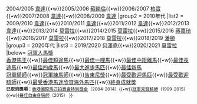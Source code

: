 {{Navbox
|name=香港最受歡迎騎師
|title=歷屆[[冠軍人馬獎#.E6.9C.80.E5.8F.97.E6.AD.A1.E8.BF.8E.E9.A8.8E.E5.B8.AB|香港最受歡迎騎師]]
|state=autocollapse

|group1 = 2000年代
|list1 = 2003/2004 [[韋達 (練馬師)|韋達]]{{•w}}2004/2005 [[韋達 (練馬師)|韋達]]{{•w}}2005/2006 [[蘇銘倫]]{{•w}}2006/2007 [[柏寶]]{{•w}}2007/2008 [[韋達 (練馬師)|韋達]]{{•w}}2008/2009 [[韋達 (練馬師)|韋達]]
|group2 = 2010年代
|list2 = 2009/2010 [[韋達 (練馬師)|韋達]]{{•w}}2010/2011 [[韋達 (練馬師)|韋達]]{{•w}}2011/2012 [[韋達 (練馬師)|韋達]]{{•w}}2012/2013 [[韋達 (練馬師)|韋達]]{{•w}}2013/2014 [[莫雷拉]]{{•w}}2014/2015 [[莫雷拉]]{{•w}}2015/2016 [[蔣嘉琦]]{{•w}}2016/2017 [[莫雷拉]]{{•w}}2017/2018 [[莫雷拉]]{{•w}}2018/2019 [[潘頓]]
|group3 = 2020年代
|list3 = 2019/2020 [[何澤堯]]{{•w}}2020/2021 [[莫雷拉]]
|below= [[冠軍人馬獎]]<br>[[Template:香港馬王|香港馬王]]{{•w}}[[Template:香港最佳短途馬|最佳短途馬]]{{•w}}[[Template:香港最佳一哩馬|最佳一哩馬]]{{•w}}[[Template:香港最佳中距離馬|最佳中距離馬]]{{•w}}[[Template:香港最佳長途馬|最佳長途馬]]{{•w}}[[Template:香港最佳四歲馬|最佳四歲馬]]{{•w}}[[Template:香港最大進步馬匹|最大進步馬匹]]{{•w}}[[Template:香港最佳新馬|最佳新馬]]<br>[[Template:香港冠軍騎師|冠軍騎師]]{{•w}}[[Template:香港冠軍練馬師|冠軍練馬師]]{{•w}}[[Template:告東尼獎|告東尼獎]]{{•w}}[[Template:香港最受歡迎馬匹|最受歡迎馬匹]]{{•w}}[[Template:香港最受歡迎騎師|最受歡迎騎師]]{{•w}}[[Template:最受香港馬迷欣賞海外馬匹|最受香港馬迷欣賞海外馬匹]]{{•w}}[[Template:香港冠軍人馬獎終身成就獎|終身成就獎]]<br><small>'''已取消獎項：'''[[Template:香港國際馬匹拍賣會特別獎金|香港國際馬匹拍賣會特別獎金]]（2004-2014）{{•w}}[[Template:香港冠軍見習騎師|冠軍見習騎師]]（1999-2015）{{•w}}[[Template:香港最佳自由身騎師|最佳自由身騎師]]（2015）
}}<noinclude>
[[Category:香港導航模板|{{PAGENAME}}]][[Category:香港體育模板|{{PAGENAME}}]][[Category:香港賽馬模板|{{PAGENAME}}]][[Category:香港賽馬會冠軍人馬獎模板|{{PAGENAME}}]]
</noinclude>